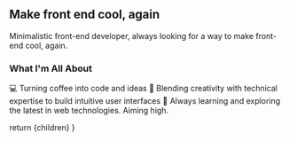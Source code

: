 
## Make front end cool, again

<p className="text-sm">Minimalistic front-end developer, always looking for a way to make front-end cool, again.</p>

### What I'm All About

<div className="text-sm flex flex-col gap-2">
<span>💻  Turning coffee into code and ideas</span>
<span>🎨  Blending creativity with technical expertise to build intuitive user interfaces</span>
<span>🌱  Always learning and exploring the latest in web technologies. Aiming high.</span>
</div>


  return <MdxLayout>{children}</MdxLayout>
}

